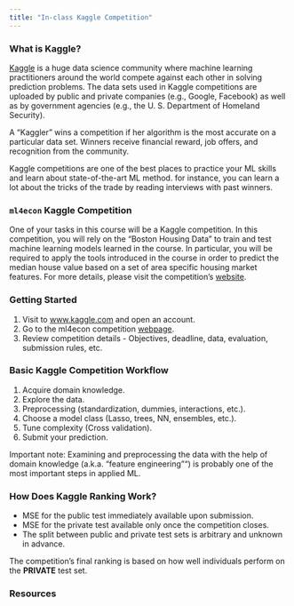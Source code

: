 ```yaml
---
title: "In-class Kaggle Competition"
---
```



### What is Kaggle?

[Kaggle](www.kaggle.com) is a huge data science community where machine learning practitioners around the world compete against each other in solving prediction problems. The data sets used in Kaggle competitions are uploaded by public and private companies (e.g., Google, Facebook) as well as by government agencies (e.g., the U. S. Department of Homeland Security). 
  
A "Kaggler" wins a competition if her algorithm is the most accurate on a particular data set. Winners receive financial reward, job offers, and recognition from the community. 
  
Kaggle competitions are one of the best places to practice your ML skills and learn about state-of-the-art ML method. for instance, you can learn a lot about the tricks of the trade by reading interviews with past winners.



### `ml4econ` Kaggle Competition

One of your tasks in this course will be a Kaggle competition. In this competition, you will rely on the "Boston Housing Data" to train and test machine learning models learned in the course. In particular, you will be required to apply the tools introduced in the course in order to predict the median house value based on a set of area specific housing market features. For more details, please visit the competition's [website](https://www.kaggle.com/t/97eb0edcbe7c406882c7c067076bedd3).  


### Getting Started

1. Visit to [www.kaggle.com](www.kaggle.com) and open an account.
2. Go to the ml4econ competition [webpage](https://www.kaggle.com/t/97eb0edcbe7c406882c7c067076bedd3).
3. Review competition details - Objectives, deadline, data, evaluation, submission rules, etc. 


### Basic Kaggle Competition Workflow

1. Acquire domain knowledge.
2. Explore the data. 
3. Preprocessing (standardization, dummies, interactions, etc.).
4. Choose a model class (Lasso, trees, NN, ensembles, etc.).
5. Tune complexity (Cross validation).
6. Submit your prediction.
  
Important note: Examining and preprocessing the data with the help of domain knowledge (a.k.a. "feature engineering"") is probably one of the most important steps in applied ML.


### How Does Kaggle Ranking Work?

* MSE for the public test immediately available upon submission.
* MSE for the private test available only once the competition closes.
* The split between public and private test sets is arbitrary and unknown in advance.

The competition's final ranking is based on how well individuals perform on the **PRIVATE** test set.


### Resources

